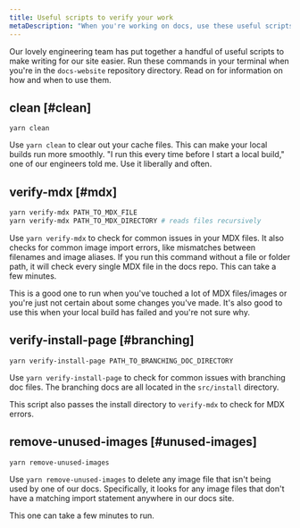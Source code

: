 ```yaml
---
title: Useful scripts to verify your work
metaDescription: "When you're working on docs, use these useful scripts to help you make sure that you've done it right."
---
```


Our lovely engineering team has put together a handful of useful scripts to make writing for our site easier. Run these commands in your terminal when you're in the `docs-website` repository directory. Read on for information on how and when to use them.

## clean [#clean]

```
yarn clean
```

Use `yarn clean` to clear out your cache files. This can make your local builds run more smoothly. "I run this every time before I start a local build," one of our engineers told me. Use it liberally and often.

## verify-mdx [#mdx]

```bash
yarn verify-mdx PATH_TO_MDX_FILE
yarn verify-mdx PATH_TO_MDX_DIRECTORY # reads files recursively
```

Use `yarn verify-mdx` to check for common issues in your MDX files. It also checks for common image import errors, like mismatches between filenames and image aliases. If you run this command without a file or folder path, it will check every single MDX file in the docs repo. This can take a few minutes.

This is a good one to run when you've touched a lot of MDX files/images or you're just not certain about some changes you've made. It's also good to use this when your local build has failed and you're not sure why.

## verify-install-page [#branching]

```
yarn verify-install-page PATH_TO_BRANCHING_DOC_DIRECTORY
```

Use `yarn verify-install-page` to check for common issues with branching doc files. The branching docs are all located in the `src/install` directory.

This script also passes the install directory to `verify-mdx` to check for MDX errors.

## remove-unused-images [#unused-images]

```
yarn remove-unused-images
```

Use `yarn remove-unused-images` to delete any image file that isn't being used by one of our docs. Specifically, it looks for any image files that don't have a matching import statement anywhere in our docs site.

This one can take a few minutes to run.
